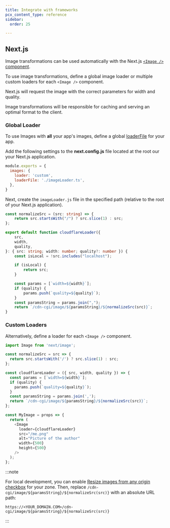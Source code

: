 ```yaml
---
title: Integrate with frameworks
pcx_content_type: reference
sidebar:
  order: 25

---
```


## Next.js

Image transformations can be used automatically with the Next.js [`<Image />` component](https://nextjs.org/docs/api-reference/next/image).

To use image transformations, define a global image loader or multiple custom loaders for each `<Image />` component.

Next.js will request the image with the correct parameters for width and quality.

Image transformations will be responsible for caching and serving an optimal format to the client.

### Global Loader

To use Images with **all** your app's images, define a global [loaderFile](https://nextjs.org/docs/pages/api-reference/components/image#loaderfile) for your app.

Add the following settings to the **next.config.js** file located at the root our your Next.js application.

```js
module.exports = {
  images: {
    loader: 'custom',
    loaderFile: './imageLoader.ts',
  },
}
```

Next, create the `imageLoader.js` file in the specified path (relative to the root of your Next.js application).

```ts
const normalizeSrc = (src: string) => {
    return src.startsWith("/") ? src.slice(1) : src;
};

export default function cloudflareLoader({
    src,
    width,
    quality,
}: { src: string; width: number; quality?: number }) {
    const isLocal = !src.includes("localhost");

    if (isLocal) {
        return src;
    }

    const params = [`width=${width}`];
    if (quality) {
        params.push(`quality=${quality}`);
    }
    const paramsString = params.join(",");
    return `/cdn-cgi/image/${paramsString}/${normalizeSrc(src)}`;
}
```

### Custom Loaders

Alternatively, define a loader for each `<Image />` component.

```js
import Image from 'next/image';

const normalizeSrc = src => {
  return src.startsWith('/') ? src.slice(1) : src;
};

const cloudflareLoader = ({ src, width, quality }) => {
  const params = [`width=${width}`];
  if (quality) {
    params.push(`quality=${quality}`);
  }
  const paramsString = params.join(',');
  return `/cdn-cgi/image/${paramsString}/${normalizeSrc(src)}`;
};

const MyImage = props => {
  return (
    <Image
      loader={cloudflareLoader}
      src="/me.png"
      alt="Picture of the author"
      width={500}
      height={500}
    />
  );
};
```

:::note


For local development, you can enable [Resize images from any origin checkbox](/images/get-started/) for your zone. Then, replace `/cdn-cgi/image/${paramsString}/${normalizeSrc(src)}` with an absolute URL path:

`https://<YOUR_DOMAIN.COM>/cdn-cgi/image/${paramsString}/${normalizeSrc(src)}`


:::
